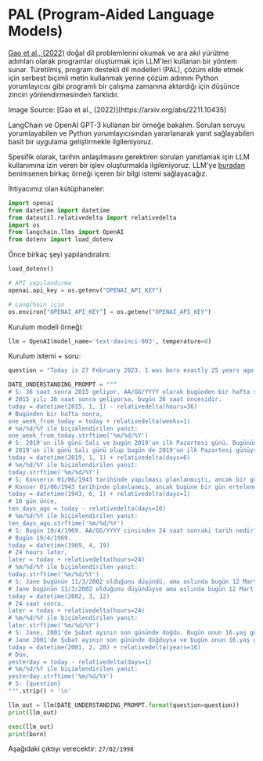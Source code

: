 # PAL (Program-Aided Language Models)
 

[Gao et al., (2022)](https://arxiv.org/abs/2211.10435) doğal dil problemlerini okumak ve ara akıl yürütme adımları olarak programlar oluşturmak için LLM'leri kullanan bir yöntem sunar. 
Türetilmiş, program destekli dil modelleri (PAL), çözüm elde etmek için serbest biçimli metin kullanmak yerine çözüm adımını Python yorumlayıcısı gibi programlı bir çalışma zamanına aktardığı için düşünce zinciri yönlendirmesinden farklıdır.

<Screenshot src={PAL} alt="PAL" />
Image Source: [Gao et al., (2022)](https://arxiv.org/abs/2211.10435)

LangChain ve OpenAI GPT-3 kullanan bir örneğe bakalım. Sorulan soruyu yorumlayabilen ve Python yorumlayıcısından yararlanarak yanıt sağlayabilen basit bir uygulama geliştirmekle ilgileniyoruz.

Spesifik olarak, tarihin anlaşılmasını gerektiren soruları yanıtlamak için LLM kullanımına izin veren bir işlev oluşturmakla ilgileniyoruz. LLM'ye [buradan](https://github.com/reasoning-machines/pal/blob/main/pal/prompt/date_understanding_prompt.py) benimsenen birkaç örneği içeren bir bilgi istemi sağlayacağız.

İhtiyacımız olan kütüphaneler:

```python
import openai
from datetime import datetime
from dateutil.relativedelta import relativedelta
import os
from langchain.llms import OpenAI
from dotenv import load_dotenv
```

Önce birkaç şeyi yapılandıralım:

```python
load_dotenv()

# API yapılandırma
openai.api_key = os.getenv("OPENAI_API_KEY")

# LangChain için
os.environ["OPENAI_API_KEY"] = os.getenv("OPENAI_API_KEY")
```

Kurulum modeli örneği:

```python
llm = OpenAI(model_name='text-davinci-003', temperature=0)
```

Kurulum istemi + soru:

```python
question = "Today is 27 February 2023. I was born exactly 25 years ago. What is the date I was born in MM/DD/YYYY?"

DATE_UNDERSTANDING_PROMPT = """
# S: 36 saat sonra 2015 geliyor. AA/GG/YYYY olarak bugünden bir hafta sonraki tarih nedir?
# 2015 yılı 36 saat sonra geliyorsa, bugün 36 saat öncesidir.
today = datetime(2015, 1, 1) - relativedelta(hours=36)
# Bugünden bir hafta sonra,
one_week_from_today = today + relativedelta(weeks=1)
# %m/%d/%Y ile biçimlendirilen yanıt:
one_week_from_today.strftime('%m/%d/%Y')
# S: 2019'un ilk günü Salı ve bugün 2019'un ilk Pazartesi günü. Bugünün AA/GG/YYYY cinsinden tarihi nedir?
# 2019'un ilk günü Salı günü olup bugün de 2019'un ilk Pazartesi günüyse, bugün 6 gün sonradır.
today = datetime(2019, 1, 1) + relativedelta(days=6)
# %m/%d/%Y ile biçimlendirilen yanıt:
today.strftime('%m/%d/%Y')
# S: Konserin 01/06/1943 tarihinde yapılması planlanmıştı, ancak bir gün ertelenmiştir. AA/GG/YYYY cinsinden 10 gün önceki tarih nedir?
# Konser 01/06/1943 tarihinde planlanmış, ancak bugüne bir gün ertelenmişse, bugün bir gün sonradır.
today = datetime(1943, 6, 1) + relativedelta(days=1)
# 10 gün önce,
ten_days_ago = today - relativedelta(days=10)
# %m/%d/%Y ile biçimlendirilen yanıt:
ten_days_ago.strftime('%m/%d/%Y')
# S: Bugün 19/4/1969. AA/GG/YYYY cinsinden 24 saat sonraki tarih nedir?
# Bugün 19/4/1969.
today = datetime(1969, 4, 19)
# 24 hours later,
later = today + relativedelta(hours=24)
# %m/%d/%Y ile biçimlendirilen yanıt:
today.strftime('%m/%d/%Y')
# S: Jane bugünün 11/3/2002 olduğunu düşündü, ama aslında bugün 12 Mart yani 1 gün sonra. AA/GG/YYYY cinsinden 24 saat sonraki tarih nedir?
# Jane bugünün 11/3/2002 olduğunu düşündüyse ama aslında bugün 12 Mart ise, o zaman bugün 12/3/2002'dir.
today = datetime(2002, 3, 12)
# 24 saat sonra,
later = today + relativedelta(hours=24)
# %m/%d/%Y ile biçimlendirilen yanıt:
later.strftime('%m/%d/%Y')
# S: Jane, 2001'de Şubat ayının son gününde doğdu. Bugün onun 16.yaş günü. AA/GG/YYYY cinsinden dünkü tarih nedir?
# Jane 2001'de Şubat ayının son gününde doğduysa ve bugün onun 16.yaş günü ise, o zaman bugün 16 yıl sonradır.
today = datetime(2001, 2, 28) + relativedelta(years=16)
# Dün,
yesterday = today - relativedelta(days=1)
# %m/%d/%Y ile biçimlendirilen yanıt:
yesterday.strftime('%m/%d/%Y')
# S: {question}
""".strip() + '\n'
```

```python
llm_out = llm(DATE_UNDERSTANDING_PROMPT.format(question=question))
print(llm_out)
```

```python
exec(llm_out)
print(born)
```

Aşağıdaki çıktıyı verecektir: `27/02/1998`
